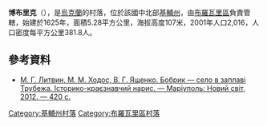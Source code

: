 {{coord|50|39|4|N|31|4|59|E|scale:30000|display=title}}

'''博布里克'''（{{lang-uk|Бобрик}}），是[[烏克蘭|烏克蘭]]的村落，位於該國中北部[[基輔州|基輔州]]，由[[布羅瓦里區|布羅瓦里區]]負責管轄，始建於1625年，面積5.28平方公里，海拔高度107米，2001年人口2,016，人口密度每平方公里381.8人。

==參考資料==
* [http://www.twirpx.com/file/1337767/ М. Г. Литвин, М. М. Ходос, В. Г. Ященко. Бобрик — село в заплаві Трубежа. Історико-краєзнавчий нарис. — Маріуполь: Новий світ, 2012. — 420 с.]{{Dead link}}

{{DEFAULTSORT:Бобрик}}
[[Category:基輔州村落|Category:基輔州村落]]
[[Category:布羅瓦里區村落|Category:布羅瓦里區村落]]


{{Kiev-geo-stub}}